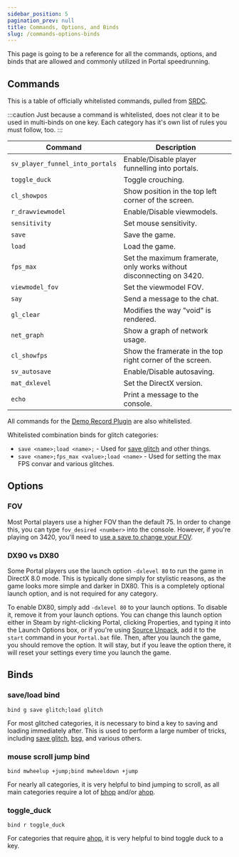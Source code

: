 ```yaml
---
sidebar_position: 5
pagination_prev: null
title: Commands, Options, and Binds
slug: /commands-options-binds
---
```


This page is going to be a reference for all the commands, options, and binds that are allowed and commonly utilized in
Portal speedrunning.

## Commands

This is a table of officially whitelisted commands, pulled from [SRDC](https://www.speedrun.com/portal/full_game?h=Out_of_Bounds-PC&rules=game&x=lvdowokp-kn0mz7ol.jq6nxjnl).

:::caution
Just because a command is whitelisted, does not clear it to be used in multi-binds on one key. Each category has it's own
list of rules you must follow, too.
:::

| Command                         | Description                                                          |
|---------------------------------|----------------------------------------------------------------------|
| `sv_player_funnel_into_portals` | Enable/Disable player funnelling into portals.                       |
| `toggle_duck`                   | Toggle crouching.                                                    |
| `cl_showpos`                    | Show position in the top left corner of the screen.                  |
| `r_drawviewmodel`               | Enable/Disable viewmodels.                                           |
| `sensitivity`                   | Set mouse sensitivity.                                               |
| `save`                          | Save the game.                                                       |
| `load`                          | Load the game.                                                       |
| `fps_max`                       | Set the maximum framerate, only works without disconnecting on 3420. |
| `viewmodel_fov`                 | Set the viewmodel FOV.                                               |
| `say`                           | Send a message to the chat.                                          |
| `gl_clear`                      | Modifies the way "void" is rendered.                                 |
| `net_graph`                     | Show a graph of network usage.                                       |
| `cl_showfps`                    | Show the framerate in the top right corner of the screen.            |
| `sv_autosave`                   | Enable/Disable autosaving.                                           |
| `mat_dxlevel`                   | Set the DirectX version.                                             |
| `echo`                          | Print a message to the console.                                      |

All commands for the [Demo Record Plugin](/intro/resources/demo-record-plugin#usage) are also whitelisted.

Whitelisted combination binds for glitch categories:
- `save <name>;load <name>;` - Used for [save glitch](/intro/tricks/save-glitch) and other things.
- `save <name>;fps_max <value>;load <name>` - Used for setting the max FPS convar and various glitches.

## Options

### FOV

Most Portal players use a higher FOV than the default 75. In order to change this, you can type `fov_desired <number>` into
the console. However, if you're playing on 3420, you'll need to [use a save to change your FOV](resources/saves#wakeup_saves).

### DX90 vs DX80
Some Portal players use the launch option `-dxlevel 80` to run the game in DirectX 8.0 mode. This is typically done simply
for stylistic reasons, as the game looks more simple and darker in DX80. This is a completely optional launch option, and
is not required for any category.

To enable DX80, simply add `-dxlevel 80` to your launch options. To disable it, remove it from your launch options. You
can change this launch option either in Steam by right-clicking Portal, clicking Properties, and typing it into the
Launch Options box, or if you're using [Source Unpack](/#source-unpack), add it to the `start` command in your `Portal.bat`
file. Then, after you launch the game, you should remove the option. It will stay, but if you leave the option there, it
will reset your settings every time you launch the game.

## Binds

### save/load bind
`bind g save glitch;load glitch`

For most glitched categories, it is necessary to bind a key to saving and loading immediately after. This is used to
perform a large number of tricks, including [save glitch](/intro/tricks/save-glitch), [bsg](/intro/tricks/bsg), and
various others.

### mouse scroll jump bind
`bind mwheelup +jump;bind mwheeldown +jump`

For nearly all categories, it is very helpful to bind jumping to scroll, as all main categories require a lot
of [bhop](/intro/tricks/movement/bhop) and/or [ahop](/intro/tricks/movement/ahop).

### toggle_duck
`bind r toggle_duck`

For categories that require [ahop](/intro/tricks/movement/ahop), it is very helpful to bind toggle duck to a key.


